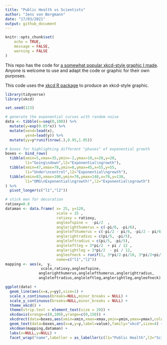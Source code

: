 ```yaml
---
title: "Public Health vs Scientists"
author: "Jens von Bergmann"
date: "17/03/2021"
output: github_document
---
```


```r
knitr::opts_chunk$set(
	echo = TRUE,
	message = FALSE,
	warning = FALSE
)
```

This repo has the code for [a somewhat popular xkcd-style graphic I made](https://twitter.com/vb_jens/status/1372251931444350976?s=20). Anyone is welcome to use and adapt the code or graphic for their own purposes.

This code uses the [xkcd R package](https://cran.r-project.org/package=xkcd) to produce an xkcd-style graphic.

```r
library(tidyverse)
library(xkcd)

set.seed(123)

# generate the exponential curves with random noise
data <- tibble(x=seq(0,100)) %>%
  mutate(y=exp(0.05*x)) %>%
  mutate(xend=lead(x),
         yend=lead(y)) %>%
  mutate(yy=y*runif(nrow(.),0.95,1.05))

# boxes for highlighting different "phases" of exponential growth
boxes <- bind_rows(
  tibble(xmin=5,xmax=35,ymin=-2,ymax=10,x=20,y=20,
         l1="Going\ndown",l2="Exponential\ngrowth"),
  tibble(xmin=47,xmax=78,ymin=8,ymax=45,x=55,y=55,
         l1="Under\ncontrol",l2="Exponential\ngrowth"),
  tibble(xmin=83,xmax=100,ymin=70,ymax=140,x=70,y=130,
         l1="OMG\nExponential\ngrowth!",l2="Exponential\ngrowth")
) %>%
  pivot_longer(c("l1","l2"))

# stick men for decoration
ratioxy=0.8
dataman <- data.frame( x= 25, y=120,
                       scale = 15 ,
                       ratioxy = ratioxy,
                       angleofspine =  -pi/2  ,
                       anglerighthumerus = c(-pi/6, -pi/6),
                       anglelefthumerus = c(-pi/2 - pi/6, -pi/2 - pi/6),
                       anglerightradius = c(pi/5, -pi/5),
                       angleleftradius = c(pi/5, -pi/5),
                       angleleftleg = 3*pi/2  + pi / 12 ,
                       anglerightleg = 3*pi/2  - pi / 12,
                       angleofneck = runif(1, 3*pi/2-pi/10, 3*pi/2+pi/10),
                       name=c("l1","l2"))
mapping <- aes(x,  y,
                scale,ratioxy,angleofspine,
               anglerighthumerus,anglelefthumerus,anglerightradius,
               angleleftradius,angleleftleg,anglerightleg,angleofneck)

ggplot(data) +
  geom_line(aes(x=x,y=yy),size=1) +
  scale_x_continuous(breaks=NULL,minor_breaks = NULL) +
  scale_y_continuous(breaks=NULL,minor_breaks = NULL) +
  theme_xkcd() +
  theme(strip.text = element_text(size = 20)) +
  xkcdaxis(xrange=c(0,100),yrange=c(0,150)) +
  xkcdrect(data=boxes,aes(xmin=xmin,xmax=xmax,ymin=ymin,ymax=ymax),colour="black",fill=NA) +
  geom_text(data=boxes,aes(x=x,y=y,label=value),family="xkcd",size=4) +
  xkcdman(mapping,dataman) +
  labs(x=NULL,y=NULL) +
  facet_wrap("name",labeller = as_labeller(c(l1="Public Health",l2="Scientists")))
```

